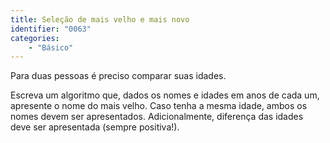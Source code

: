 ```yaml
---
title: Seleção de mais velho e mais novo
identifier: "0063"
categories:
    - "Básico"
---
```

::: {#exr-0063}
Para duas pessoas é preciso comparar suas idades.

Escreva um algoritmo que, dados os nomes e idades em anos de cada um, apresente o nome do mais velho. Caso tenha a mesma idade, ambos os nomes devem ser apresentados. Adicionalmente, diferença das idades deve ser apresentada (sempre positiva!).
:::